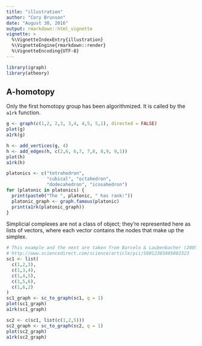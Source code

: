 ```yaml
---
title: "illustration"
author: "Cory Brunson"
date: "August 30, 2016"
output: rmarkdown::html_vignette
vignette: >
  %\VignetteIndexEntry{illustration}
  %\VignetteEngine{rmarkdown::render}
  %\VignetteEncoding{UTF-8}
---
```


```r
library(igraph)
library(atheory)
```

## A-homotopy

Only the first homotopy group has been algorithmized. It is called by the `a1rk` function.

```r
g <- graph(c(1,2, 2,3, 3,4, 4,5, 5,1), directed = FALSE)
plot(g)
a1rk(g)
```

```r
h <- add_vertices(g, 4)
h <- add_edges(h, c(2,6, 6,7, 7,8, 8,9, 9,1))
plot(h)
a1rk(h)
```

```r
platonics <- c("tetrahedron",
               "cubical", "octahedron",
               "dodecahedron", "icosahedron")
for (platonic in platonics) {
  print(paste0("The ", platonic, " has rank:"))
  platonic_graph <- graph.famous(platonic)
  print(a1rk(platonic_graph))
}
```

Simplicial complexes are not a class of object; they're represented here as lists of vectors, where each vector contains the nodes that make up the simplex.

```r
# This example and the next are taken from Barcelo & Laubenbacher (2005)
# http://www.sciencedirect.com/science/article/pii/S0012365X05002323
sc1 <- list(
  c(1,2,3),
  c(1,3,4),
  c(1,4,5),
  c(1,5,6),
  c(1,6,2)
)
sc1_graph <- sc_to_graph(sc1, q = 1)
plot(sc1_graph)
a1rk(sc1_graph)
```

```r
sc2 <- c(sc1, list(c(1,2,5)))
sc2_graph <- sc_to_graph(sc2, q = 1)
plot(sc2_graph)
a1rk(sc2_graph)
```
